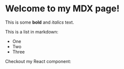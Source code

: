 
 
# Welcome to my MDX page!
 
This is some **bold** and _italics_ text.
 
This is a list in markdown:
 
- One
- Two
- Three
 
Checkout my React component:
 